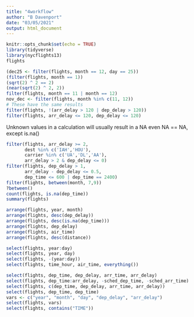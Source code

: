 ```yaml
---
title: "4workflow"
author: "B Davenport"
date: "03/05/2021"
output: html_document
---
```


```r
knitr::opts_chunk$set(echo = TRUE)
library(tidyverse)
library(nycflights13)
flights
```
```r
(dec25 <- filter(flights, month == 12, day == 25))
(filter(flights, month == 1))
(sqrt(2) ^ 2 == 2)
(near(sqrt(2) ^ 2, 2))
filter(flights, month == 11 | month == 12)
nov_dec <- filter(flights, month %in% c(11, 12))
# These have the same results
filter(flights, !(arr_delay > 120 | dep_delay > 120))
filter(flights, arr_delay <= 120, dep_delay <= 120)
```

Unknown values in a calculation will usually result in a NA even NA == NA, except
is.na()
```r
filter(flights, arr_delay >= 2,
       dest %in% c('IAH','HOU'),
       carrier %in% c('UA','DL','AA'),
       arr_delay > 2 & dep_delay <= 0)
filter(flights, dep_delay > 1,
       arr_delay - dep_delay <= 0.5,
       dep_time <= 600 | dep_time == 2400)
filter(flights, between(month, 7,9))
?between()
count(flights, is.na(dep_time))
summary(flights)
```

```r
arrange(flights, year, month)
arrange(flights, desc(dep_delay))
arrange(flights, desc(is.na(dep_time)))
arrange(flights, dep_delay)
arrange(flights, air_time)
arrange(flights, desc(distance))
```
```r
select(flights, year:day)
select(flights, year, day)
select(flights, -(year:day))
select(flights, time_hour, air_time, everything())
```

```r
select(flights, dep_time, dep_delay, arr_time, arr_delay)
select(flights, dep_time:arr_delay, -sched_dep_time, -sched_arr_time)
select(flights, c(dep_time, dep_delay, arr_time, arr_delay))
select(flights, dep_time, dep_time)
vars <- c("year", "month", "day", "dep_delay", "arr_delay")
select(flights, vars)
select(flights, contains("TIME"))
```

